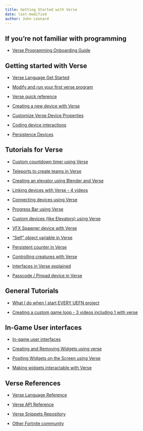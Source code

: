 ```yaml
---
title: Getting Started with Verse
date: last-modified
author: John Leonard
---
```



## If you're not familiar with programming

* [Verse Programming Onboarding Guide](https://dev.epicgames.com/documentation/en-us/uefn/onboarding-guide-to-programming-with-verse-in-unreal-editor-for-fortnite)

## Getting started with Verse

* [Verse Language Get Started](https://dev.epicgames.com/documentation/en-us/uefn/verse-language-get-started-in-unreal-editor-for-fortnite)

* [Modify and run your first verse program](https://dev.epicgames.com/documentation/en-us/uefn/run-your-first-verse-program-in-unreal-editor-for-fortnite)

* [Verse quick reference](https://dev.epicgames.com/documentation/en-us/uefn/verse-language-quick-reference)

* [Creating a new device with Verse](https://dev.epicgames.com/documentation/en-us/uefn/create-your-own-device-in-verse)

* [Customize Verse Device Properties](https://dev.epicgames.com/documentation/en-us/uefn/customize-verse-device-properties-in-verse)

* [Coding device interactions](https://dev.epicgames.com/documentation/en-us/uefn/customize-verse-device-properties-in-verse)

* [Persistence Devices](https://dev.epicgames.com/documentation/en-us/uefn/persistence-devices-in-unreal-editor-for-fortnite)

## Tutorials for Verse

* [Custom countdown timer using Verse](https://dev.epicgames.com/community/learning/tutorials/2JK9/fortnite-verse-custom-countdown-timer)

* [Teleports to create teams in Verse](https://dev.epicgames.com/community/learning/tutorials/5PrO/fortnite-team-selection-teleporters-tutorial)

* [Creating an elevator using Blender and Verse](https://dev.epicgames.com/community/learning/tutorials/jMqR/fortnite-how-to-make-an-elevator-with-uefn-and-verse)

* [Linking devices with Verse - 4 videos](https://dev.epicgames.com/community/learning/talks-and-demos/vzwW/fortnite-linking-devices-with-verse)

* [Connecting devices using Verse](https://dev.epicgames.com/community/learning/tutorials/J3jq/fortnite-on-clicked-button-in-verse-to-trigger-any-other-creative-device)

* [Progress Bar using Verse](https://dev.epicgames.com/community/learning/tutorials/dpw9/fortnite-the-ultimate-easy-progress-bar-in-verse-code)

* [Custom devices (like Elevators) using Verse](https://dev.epicgames.com/community/learning/tutorials/Xj5V/fortnite-make-your-own-custom-devices-in-uefn-and-verse-easily)

* [VFX Spawner device with Verse](https://dev.epicgames.com/community/learning/tutorials/96bb/fortnite-control-a-vfx-spawner-device-with-verse-in-uefn)

* ["Self" object variable in Verse](https://dev.epicgames.com/community/learning/tutorials/r6qK/fortnite-the-self-variable-in-verse-code)

* [Persistent counter in Verse](https://dev.epicgames.com/community/learning/tutorials/0J14/fortnite-a-persistent-quest-counter-in-verse-code)

* [Controlling creatures with Verse](https://dev.epicgames.com/community/learning/tutorials/VPO2/fortnite-how-to-control-creatures-with-verse-in-uefn)

* [Interfaces in Verse explained](https://dev.epicgames.com/community/learning/tutorials/jwaV/fortnite-implementing-an-interface-in-verse-code)

* [Passcode / Pinpad device in Verse](https://dev.epicgames.com/community/learning/tutorials/KpxX/fortnite-passcode-pin-pad-device)

## General Tutorials

* [What I do when I start EVERY UEFN project](https://dev.epicgames.com/community/learning/tutorials/v2d2/fortnite-what-i-do-when-i-start-every-uefn-project)

* [Creating a custom game loop - 3 videos including 1 with verse](https://dev.epicgames.com/community/learning/talks-and-demos/aDyr/fortnite-creating-a-custom-gameplay-loop-in-uefn)




## In-Game User interfaces

* [In-game user interfaces](https://dev.epicgames.com/documentation/en-us/uefn/persistence-devices-in-unreal-editor-for-fortnite)

* [Creating and Removing Widgets using verse](https://dev.epicgames.com/documentation/en-us/uefn/persistence-devices-in-unreal-editor-for-fortnite)

* [Positing Widgets on the Screen using Verse](https://dev.epicgames.com/documentation/en-us/uefn/persistence-devices-in-unreal-editor-for-fortnite)

* [Making widgets interactable with Verse](https://dev.epicgames.com/documentation/en-us/uefn/making-widgets-interactable-in-unreal-editor-for-fortnite)

## Verse References

* [Verse Language Reference](https://dev.epicgames.com/documentation/en-us/uefn/making-widgets-interactable-in-unreal-editor-for-fortnite)

* [Verse API Reference](https://dev.epicgames.com/documentation/en-us/uefn/verse-api)

* [Verse Snippets Repository](https://dev.epicgames.com/community/fortnite/snippets)

* [Other Fortnite community](https://dev.epicgames.com/community/fortnite/learning/page/5?query=verse&languages=en-us&applications=all_uefn&categories=programming-and-scripting&source=epic_games&types=knowledge_base,community_tutorial)